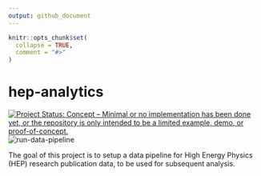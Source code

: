 ```yaml
---
output: github_document
---
```


<!-- README.md is generated from README.Rmd. Please edit that file -->

```r
knitr::opts_chunk$set(
  collapse = TRUE,
  comment = "#>"
)
```

# hep-analytics

<!-- badges: start -->
[![Project Status: Concept – Minimal or no implementation has been done yet, or the repository is only intended to be a limited example, demo, or proof-of-concept.](https://www.repostatus.org/badges/latest/concept.svg)](https://www.repostatus.org/#concept)
![run-data-pipeline](https://github.com/vgherard/hep-analytics-elt/actions/workflows/run-data-pipeline.yml/badge.svg)

<!-- badges: end -->

The goal of this project is to setup a data pipeline for High Energy Physics (HEP) research publication data, to be used for subsequent analysis.
